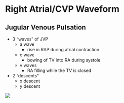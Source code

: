 # Right Atrial/CVP Waveform

## Jugular Venous Pulsation

-   3 "waves" of JVP
    -   a wave
        -   rise in RAP during atrial contraction
    -   c wave
        -   bowing of TV into RA during systole
    -   v waves
        -   RA filling while the TV is closed
-   2 "descents"
    -   x descent
    -   y descent

![](images/cards-JVP-waveform.jpg)
